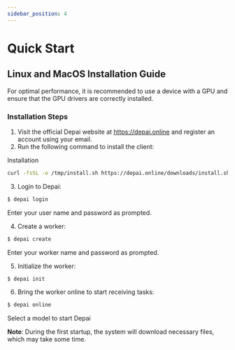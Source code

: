 ```yaml
---
sidebar_position: 4
---
```


# Quick Start

## Linux and MacOS Installation Guide

For optimal performance, it is recommended to use a device with a GPU and ensure that the GPU drivers are correctly installed.

### Installation Steps

1) Visit the official Depai website at https://depai.online and register an account using your email.
2) Run the following command to install the client:

Installation
```bash
curl -fsSL -o /tmp/install.sh https://depai.online/downloads/install.sh && source /tmp/install.sh
```

3) Login to Depai:
```bash
$ depai login
```
Enter your user name and password as prompted.

4) Create a worker:
```bash
$ depai create
```
Enter your worker name and password as prompted.

5) Initialize the worker:
```bash
$ depai init
```

6) Bring the worker online to start receiving tasks:
```bash
$ depai online
```
Select a model to start Depai

**Note**: During the first startup, the system will download necessary files, which may take some time.